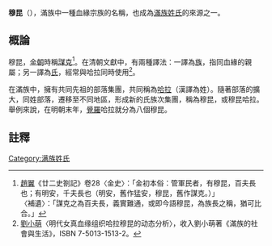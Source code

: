 '''穆昆'''（{{lang-mnc|ᠮᡠᡴᡡᠨ|v=mukūn|a=mukvn}}），滿族中一種血緣宗族的名稱，也成為[[滿族姓氏|滿族姓氏]]的來源之一。
==概論==
穆昆，[[金朝|金朝]]時稱[[謀克|謀克]]<ref>[[趙翼|趙翼]]《廿二史劄記》卷28〈金史〉：「金初本俗：管軍民者，有穆昆，百夫長也；有明安，千夫長也（明安，舊作猛安，穆昆，舊作謀克。）」<br>〈補遺〉：「謀克之為百夫長，義實難通，或即今語穆昆，為族長之稱，猶可比合。」</ref>。在清朝文獻中，有兩種譯法：一譯為[[族|族]]，指同血緣的親屬；另一譯為[[氏|氏]]，經常與哈拉同時使用<ref name="哈拉與穆昆">[[劉小萌|劉小萌]]〈明代女真血缘组织哈拉穆昆的动态分析〉，收入劉小萌著《滿族的社會與生活》，ISBN 7-5013-1513-2。</ref>。

在滿族中，擁有共同先祖的部落集團，共同稱為[[哈拉_(滿族姓氏)|哈拉]]（漢譯為姓）。隨著部落的擴大，同姓部落，遷移至不同地區，形成新的氏族次集團，稱為穆昆，或穆昆哈拉。舉例來說，在明朝末年，[[覺羅氏|覺羅]]哈拉就分為八個穆昆。

==註釋==
{{reflist}}

[[Category:满族姓氏|Category:满族姓氏]]